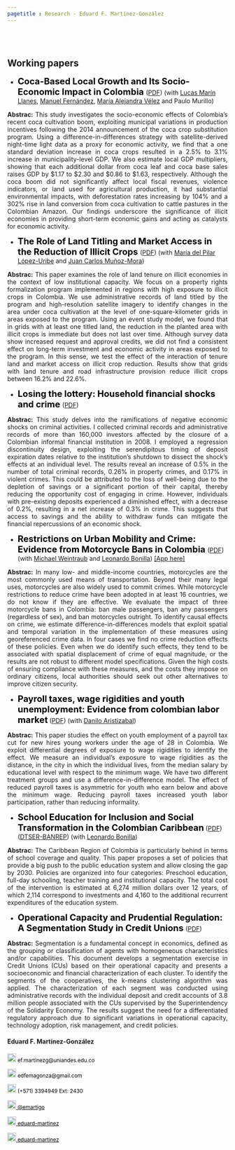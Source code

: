 ```yaml
---
pagetitle : Research - Eduard F. Martínez-González
---
```


<br>  </br> <!--- Agrega lineas en blanco --->

<!------------- Panel de la izquierda ------------->
<div class="col-sm-9">

# Working papers

<p>  </p> <!--- Agrega una linea en blanco --->

<!--- Documento --->

* <strong style="color:black;font-size:20px;"> Coca-Based Local Growth and Its Socio-Economic Impact in Colombia </strong> ([PDF](https://papers.ssrn.com/sol3/papers.cfm?abstract_id=4931812)) (with [Lucas Marín Llanes](https://scholar.google.com/citations?user=eKUIyD0AAAAJ&hl=es), [Manuel Fernández](https://man-fern.github.io/), [María Alejandra Vélez](https://sites.google.com/view/maria-alejandra-velez) and Paulo Murillo) 

 <p align="justify"> **Abstrac:** This study investigates the socio-economic effects of Colombia’s recent coca cultivation boom, exploiting municipal variations in production incentives following the 2014 announcement of the coca crop substitution program. Using a difference-in-differences strategy with satellite-derived night-time light data as a proxy for economic activity, we find that a one standard deviation increase in coca crops resulted in a 2.5% to 3.1% increase in municipality-level GDP. We also estimate local GDP multipliers, showing that each additional dollar from coca leaf and coca base sales raises GDP by $1.17 to $2.30 and $0.86 to $1.63, respectively. Although the coca boom did not significantly affect local fiscal revenues, violence indicators, or land used for agricultural production, it had substantial environmental impacts, with deforestation rates increasing by 104% and a 302% rise in land conversion from coca cultivation to cattle pastures in the Colombian Amazon. Our findings underscore the significance of illicit economies in providing short-term economic gains and acting as catalysts for economic activity. </p>
 
<!--- Documento --->

* <strong style="color:black;font-size:20px;"> The Role of Land Titling and Market Access in the Reduction of Illicit Crops </strong> ([PDF](https://www.dropbox.com/scl/fi/n66jbiiohquozfkk38ncc/fxs_crops.pdf?rlkey=c4s740k1zb1uw17zp3xa254ra&dl=0)) (with [María del Pilar López-Uribe](https://sites.google.com/site/marialopezuribe00/) and [Juan Carlos Muñoz-Mora](https://www.eafit.edu.co/docentes-investigadores/Paginas/juan-carlos-munoz.aspx)) 

 <p align="justify"> **Abstrac:** This paper examines the role of land tenure on illicit economies in the context of low institutional capacity. We focus on a property rights formalization program implemented in regions with high exposure to illicit crops in Colombia. We use administrative records of land titled by the program and high-resolution satellite imagery to identify changes in the area under coca cultivation at the level of one-square-kilometer grids in areas exposed to the program. Using an event study model, we found that in grids with at least one titled land, the reduction in the planted area with illicit crops is immediate but does not last over time. Although survey data show increased request and approval credits, we did not find a consistent effect on long-term investment and economic activity in areas exposed to the program. In this sense, we test the effect of the interaction of tenure land and market access on illicit crop reduction. Results show that grids with land tenure and road infrastructure provision reduce illicit crops between 16.2\% and 22.6\%. </p>
 
<!--- Documento --->

* <strong style="color:black;font-size:20px;"> Losing the lottery: Household financial shocks and crime </strong> ([PDF](https://www.dropbox.com/scl/fi/mwacog7h34uu3vfjf7yl8/capitulo_1.pdf?rlkey=83i5sndjm3rprkl2285spv6l9&dl=0))

<p align="justify"> **Abstrac:** This study delves into the ramifications of negative economic shocks on criminal activities. I collected criminal records and administrative records of more than 160,000 investors affected by the closure of a Colombian informal financial institution in 2008. I employed a regression discontinuity design, exploiting the serendipitous timing of deposit expiration dates relative to the institution's shutdown to dissect the shock's effects at an individual level. The results reveal an increase of 0.5\% in the number of total criminal records, 0.26\% in property crimes, and 0.17\% in violent crimes. This could be attributed to the loss of well-being due to the depletion of savings or a significant portion of their capital, thereby reducing the opportunity cost of engaging in crime. However, individuals with pre-existing deposits experienced a diminished effect, with a decrease of 0.2\%, resulting in a net increase of 0.3\% in crime. This suggests that access to savings and the ability to withdraw funds can mitigate the financial repercussions of an economic shock. </p>

<!--- Documento --->

* <strong style="color:black;font-size:20px;"> Restrictions on Urban Mobility and Crime: Evidence from Motorcycle Bans in Colombia </strong>  ([PDF](https://www.dropbox.com/scl/fi/ypymvh8iys7p37w26fcpv/motorcycle_restrictions_and_crime.pdf?rlkey=72pll0udfipit53jgaeib7jfd&st=zelhrw52&dl=0)) (with [Michael Weintraub](http://michael-weintraub.squarespace.com) and [Leonardo Bonilla](https://investiga.banrep.gov.co/es/profile/76)) [[App here]](https://eduard-martinez.shinyapps.io/restriction-app/)

 <p align="justify"> **Abstrac:** In many low- and middle-income countries, motorcycles are the most commonly used means of transportation. Beyond their many legal uses, motorcycles are also widely used to commit crimes. While motorcycle restrictions to reduce crime have been adopted in at least 16 countries, we do not know if they are effective. We evaluate the impact of three motorcycle bans in Colombia: ban male passengers, ban any passengers (regardless of sex), and ban motorcycles outright. To identify causal effects on crime, we estimate difference-in-differences models that exploit spatial and temporal variation in the implementation of these measures using georeferenced crime data. In four cases we find no crime reduction effects of these policies. Even when we do identify such effects, they tend to be associated with spatial displacement of crime of equal magnitude, or the results are not robust to different model specifications. Given the high costs of ensuring compliance with these measures, and the costs they impose on ordinary citizens, local authorities should seek out other alternatives to improve citizen security. </p>

<!--- Documento --->

* <strong style="color:black;font-size:20px;">Payroll taxes, wage rigidities and youth unemployment: Evidence from colombian labor market</strong> ([PDF](https://danilo-aristizabal.github.io/research/youth_unemployment/taxes_and_youth_unemployment.pdf)) (with [Danilo Aristizabal](http://danilo-aristizabal.github.io))

<p align="justify"> **Abstrac:** This paper studies the effect on youth employment of a payroll tax cut for new hires young workers under the age of 28 in Colombia. We exploit differential degrees of exposure to wage rigidities to identify the effect. We measure an individual’s exposure to wage rigidities as the distance, in the city in which the individual lives, from the median salary by educational level with respect to the minimum wage. We have two different treatment groups and use a difference-in-difference model. The effect of reduced payroll taxes is asymmetric for youth who earn below and above the minimum wage. Reducing payroll taxes increased youth labor participation, rather than reducing informality. </p>

<!--- Documento 6 --->

* <strong style="color:black;font-size:20px;">School Education for Inclusion and Social Transformation in the Colombian Caribbean</strong> ([PDF](https://eduard-martinez.github.io/research/caribbean_education.pdf)) ([DTSER-BANREP](https://www.banrep.gov.co/es/publicaciones/documento-de-trabajo-economia-regional-y-urbana-263)) (with [Leonardo Bonilla](https://investiga.banrep.gov.co/es/profile/76))

<p align="justify"> **Abstrac:** The Caribbean Region of Colombia is particularly behind in terms of school coverage and quality. This paper proposes a set of policies that provide a big push to the public education system and allow closing the gap by 2030. Policies are organized into four categories: Preschool education, full-day schooling, teacher training and institutional capacity. The total cost of the intervention is estimated at 6,274 million dollars over 12 years, of which 2,114 correspond to investments and 4,160 to the additional recurrent expenditures of the education system. </p>

<!--- Documento --->
* <strong style="color:black;font-size:20px;"> Operational Capacity and Prudential Regulation: A Segmentation Study in Credit Unions </strong> ([PDF](https://www.supersolidaria.gov.co/sites/default/files/gad_2024/20240514_dts_002.pdf))

 <p align="justify"> **Abstrac:** Segmentation is a fundamental concept in economics, defined as the grouping or classification of agents with homogeneous characteristics and/or capabilities. This document develops a segmentation exercise in Credit Unions (CUs) based on their operational capacity and presents a socioeconomic and financial characterization of each cluster. To identify the segments of the cooperatives, the k-means clustering algorithm was applied. The characterization of each segment was conducted using administrative records with the individual deposit and credit accounts of 3.8 million people associated with the CUs supervised by the Superintendency of the Solidarity Economy. The results suggest the need for a differentiated regulatory approach due to significant variations in operational capacity, technology adoption, risk management, and credit policies. </p>
 
</div>
<!------------- Panel de la izquierda ------------->


<!------------- Panel de la derecha ------------->
<div class="col-sm-3">

#### Eduard F. Martínez-González
 
<!-- Correo -->
<p style="color:black;font-size:12px;"><img alt="Qries" src="./images/correo.png" width=20" height="20"> ef.martinezg@uniandes.edu.co </img></p>

<!-- Correo -->
<p style="color:black;font-size:12px;"><img alt="Qries" src="./images/correo.png" width=20" height="20"> edfemagonza@gmail.com </img></p>

<!-- Tel -->
<p style="color:black;font-size:12px;"><img alt="Qries" src="./images/tel.png" width=20" height="20"> (+571) 3394949 Ext: 2430</img></p>

<!-- Twitter -->
 <a href="https://twitter.com/emartigo" style="color:black;font-size:12px;"> <img alt="Qries" src="./images/twitter.jpg" width=20" height="20">  @emartigo</a> 

<!-- gitlab -->
<a href="https://gitlab.com/eduard-martinez" style="color:black;font-size:12px;"> <img alt="Qries" src="./images/gitlab.png" width=20" height="20">  eduard-martinez</a>

<!-- GitHub -->
<a href="https://github.com/eduard-martinez" style="color:black;font-size:12px;"> <img alt="Qries" src="./images/github.png" width=20" height="20">  eduard-martinez</a>
</div>
<!------------- Panel de la derecha ------------->



<br>  </br> <!--- Agrega lineas en blanco --->
